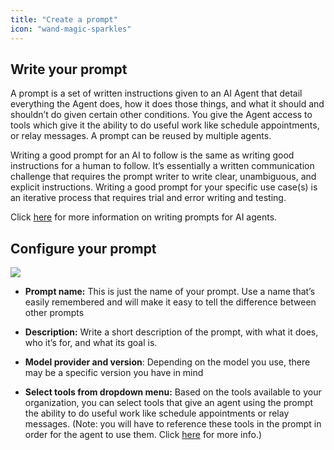 ```yaml
---
title: "Create a prompt"
icon: "wand-magic-sparkles"
---
```


## Write your prompt

A prompt is a set of written instructions given to an AI Agent that detail everything the Agent does, how it does those things, and what it should and shouldn’t do given certain other conditions. You give the Agent access to tools which give it the ability to do useful work like schedule appointments, or relay messages. A prompt can be reused by multiple agents.

Writing a good prompt for an AI to follow is the same as writing good instructions for a human to follow. It’s essentially a written communication challenge that requires the prompt writer to write clear, unambiguous, and explicit instructions. Writing a good prompt for your specific use case(s) is an iterative process that requires trial and error writing and testing. 

Click [here](/Resources/res_WritePrompt.mdx) for more information on writing prompts for AI agents.

## Configure your prompt

![](/images/create_prompt.jpg)

* **Prompt name:** This is just the name of your prompt. Use a name that’s easily remembered and will make it easy to tell the difference between other prompts

* **Description:** Write a short description of the prompt, with what it does, who it’s for, and what its goal is. 

* **Model provider and version**: Depending on the model you use, there may be a specific version you have in mind

* **Select tools from dropdown menu:** Based on the tools available to your organization, you can select tools that give an agent using the prompt the ability to do useful work like schedule appointments or relay messages. (Note: you will have to reference these tools in the prompt in order for the agent to use them. Click [here](/Resources/Tools.mdx) for more info.)